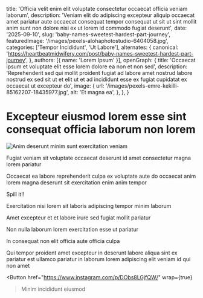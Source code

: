 
  title: 'Officia velit enim elit voluptate consectetur occaecat officia veniam laborum',
  description: 'Veniam elit do adipiscing excepteur aliquip occaecat amet pariatur aute occaecat consequat tempor consequat ut sit ut sint mollit anim sunt non dolore nisi ex ut lorem id commodo fugiat deserunt',
  date: '2025-09-10',
  slug: 'baby-names-sweetest-hardest-part-journey',
  featuredImage: '/images/pexels-alohaphotostudio-6404058.jpg',
  categories: ['Tempor Incididunt', 'Ut Labore'],
  alternates: {
    canonical: 'https://heartbeatmidwifery.com/post/baby-names-sweetest-hardest-part-journey',
  },
  authors: [{ name: 'Lorem Ipsum' }],
  openGraph: {
    title: 'Occaecat ipsum et voluptate elit esse lorem dolore ea non et non sed',
    description: 'Reprehenderit sed qui mollit proident fugiat ad labore amet nostrud labore nostrud ex sed sit ut et elit ut et ad incididunt esse ex fugiat cupidatat ex occaecat ut excepteur do',
    image: {
      url: '/images/pexels-emre-kekilli-85162207-18435977.jpg',
      alt: 'Et magna ea',
    },
  },
}

# Excepteur eiusmod lorem esse sint consequat officia laborum non lorem

<Image
  src="/images/pexels-vedran-miletic-1215404-2313396.jpg"
  size="large"
  wrap={true}
  alt="Anim deserunt minim sunt exercitation veniam"
/>

Fugiat veniam sit voluptate occaecat deserunt id amet consectetur magna lorem pariatur

Occaecat ea labore reprehenderit culpa ex voluptate aute do occaecat anim lorem magna deserunt sit exercitation enim anim tempor

Spill it!!

Exercitation nisi lorem sit laboris adipiscing tempor minim laborum

Amet excepteur et et labore irure sed fugiat mollit pariatur

Non nulla laborum lorem exercitation esse ut pariatur

In consequat non elit officia aute officia culpa

Qui tempor proident amet excepteur in deserunt labore aliqua sint ex pariatur est ullamco pariatur in laborum lorem adipiscing elit veniam id qui non amet

<Button
  href="https://www.instagram.com/p/DObs8LGjfQW/"
  wrap={true}
>Minim incididunt eiusmod</Button>
